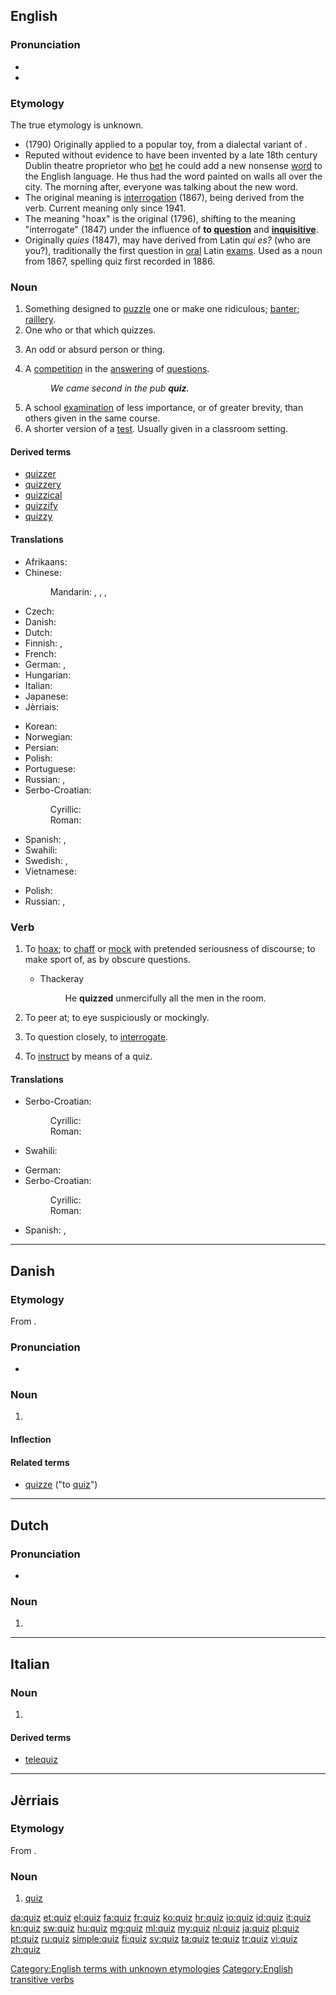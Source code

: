 {{also|Quiz}}
==English==
{{wikipedia}}

===Pronunciation===
* {{IPA|/kwɪz/}}
* {{rhymes|ɪz}}

===Etymology===
The true etymology is unknown.
{{rel-top|proposed etymologies:}}
* (1790) Originally applied to a popular toy, from a dialectal variant of {{term|whiz|lang=en}}.
* Reputed without evidence to have been invented by a late 18th century Dublin theatre proprietor who [[bet]] he could add a new nonsense [[word]] to the English language. He thus had the word painted on walls all over the city. The morning after, everyone was talking about the new word.
* The original meaning is [[interrogation]] (1867), being derived from the verb. Current meaning only since 1941.
* The meaning "hoax" is the original (1796), shifting to the meaning "interrogate" (1847) under the influence of '''to [[question]]''' and '''[[inquisitive]]'''.
* Originally ''quies'' (1847), may have derived from Latin ''qui es?'' (who are you?), traditionally the first question in [[oral]] Latin [[exam]]s. Used as a noun from 1867, spelling quiz first recorded in 1886.
{{rel-bottom}}

===Noun===
{{en-noun|quizzes}}

# Something designed to [[puzzle]] one or make one ridiculous; [[banter]]; [[raillery]].
# One who or that which quizzes.
# {{context|dated|lang=en}} An odd or absurd person or thing.
#: {{rfquotek|Smart}}
#: {{rfquotek|Thackeray}}
# A [[competition]] in the [[answer]]ing of [[question]]s.
#: ''We came second in the pub '''quiz'''.''
# A school [[examination]] of less importance, or of greater brevity, than others given in the same course.
# A shorter version of a [[test]].  Usually given in a classroom setting.

====Derived terms====
* [[quizzer]]
* [[quizzery]]
* [[quizzical]]
* [[quizzify]]
* [[quizzy]]

====Translations====
{{trans-top|competition in the answering of questions}}
* Afrikaans: {{t|af|vasvrawedstryd}}
* Chinese:
*: Mandarin: {{t|cmn|測驗|sc=Hani}}, {{t+|cmn|测验|tr=cèyàn|sc=Hani}}, {{t+|cmn|競猜|sc=Hani}}, {{t|cmn|竞猜|tr=jìngcāi|sc=Hani}}
* Czech: {{t|cs|kvíz|m}}
* Danish: {{t+|da|quiz|c}}
* Dutch: {{t+|nl|quiz}}
* Finnish: {{t|fi|tietovisa}}, {{t|fi|tietokilpailu}}
* French: {{t+|fr|quiz|m}}
* German: {{t+|de|Quiz|n}}, {{t|de|Ratespiel|n}}
* Hungarian: {{t+|hu|kvíz}}
* Italian: {{t+|it|quiz|m}}
* Japanese: {{t|ja|クイズ|tr=kuizu}}
* Jèrriais: {{t|roa-jer|quiz|m}}
{{trans-mid}}
* Korean: {{t+|ko|퀴즈|tr=kwijeu|sc=Hang}}
* Norwegian: {{t|no|quiz}}
* Persian: {{t|fa|کوئیز|tr=kuiz|sc=fa-Arab}}
* Polish: {{t|pl|turniej|m}}
* Portuguese: {{t+|pt|quiz|m}}
* Russian: {{t+|ru|викторина|f|tr=viktorína|sc=Cyrl}}, {{t|ru|квиз|m|tr=kviz|sc=Cyrl}}
* Serbo-Croatian:
*: Cyrillic: {{t|sh|квиз|m|sc=Cyrl}}
*: Roman: {{t|sh|kviz|m}}
* Spanish: {{t+|es|prueba|f}}, {{t|es|quiz|m}}
* Swahili: {{t+|sw|chemsha bongo}}
* Swedish: {{t|sv|frågesport|c}}, {{t|sv|frågespel|n}}
* Vietnamese: {{t+|vi|thi}}<!--put this on the Vietnamese page: (meaning [[Test#Noun|test]])-->
{{trans-bottom}}

{{trans-top|a school examination of less importance}}
* Polish: {{t+|pl|kartkówka|f}}
* Russian: {{qualifier|коро́ткий}} {{t+|ru|тест|m|tr=tɛst|sc=Cyrl}}, {{t|ru|контрольная работа|f|tr=kontrólʹnaja rabóta|sc=Cyrl}}
{{trans-mid}}
{{trans-bottom}}

===Verb===
{{en-verb|quiz|z|es}}

# {{context|transitive|archaic|lang=en}} To [[hoax]]; to [[chaff]] or [[mock]] with pretended seriousness of discourse; to make sport of, as by obscure questions.
#* Thackeray
#*: He '''quizzed''' unmercifully all the men in the room.
# {{context|transitive|archaic|lang=en}} To peer at; to eye suspiciously or mockingly.
# {{context|transitive|lang=en}} To question closely, to [[interrogate]].
# {{cx|transitive|lang=en}} To [[instruct]] by means of a quiz.

====Translations====
{{trans-top|hoax}}
* Serbo-Croatian:
*: Cyrillic: {{t|sh|шалити се}}
*: Roman: {{t|sh|šaliti se}}
{{trans-mid}}
* Swahili: {{t+|sw|chemsha bongo}}
{{trans-bottom}}

{{trans-top|interrogate}}
* German: {{t+|de|ausfragen}}
* Serbo-Croatian:
*: Cyrillic: {{t|sh|испитивати}}
*: Roman: {{t|sh|ispitivati}}
{{trans-mid}}
* Spanish: {{t+|es|probar}}, {{t+|es|examinar}}
{{trans-bottom}}

[[Category:English terms with unknown etymologies]]
[[Category:English transitive verbs]]

----

==Danish==

===Etymology===
From {{etyl|en|da}} {{term|quiz|lang=en}}.

===Pronunciation===
* {{IPA|/kvis/|[kʰvis]|lang=da}}

===Noun===
{{da-noun|stem=quizz|en|er}}

# {{l|en|quiz}} {{gloss|competition in the answering of questions}}

====Inflection====
{{da-noun-infl|stem=quizz|en|er|4=quiz'}}

====Related terms====
* [[quizze]] ("to [[quiz#English|quiz]]")

----

==Dutch==

===Pronunciation===
* {{audio|Nl-quiz.ogg|Audio}}

===Noun===
{{nl-noun|m|quizzen|quizje}}

# {{l|en|quiz}}

----

==Italian==

===Noun===
{{head|it|noun|g=m|invariable}}

# {{l|en|quiz}}

====Derived terms====
* [[telequiz]]

----

==Jèrriais==

===Etymology===
From {{etyl|en|roa-jer}} {{term|quiz|lang=en}}.

===Noun===
{{roa-jer-noun|m}}

# [[#English|quiz]]

[[da:quiz]]
[[et:quiz]]
[[el:quiz]]
[[fa:quiz]]
[[fr:quiz]]
[[ko:quiz]]
[[hr:quiz]]
[[io:quiz]]
[[id:quiz]]
[[it:quiz]]
[[kn:quiz]]
[[sw:quiz]]
[[hu:quiz]]
[[mg:quiz]]
[[ml:quiz]]
[[my:quiz]]
[[nl:quiz]]
[[ja:quiz]]
[[pl:quiz]]
[[pt:quiz]]
[[ru:quiz]]
[[simple:quiz]]
[[fi:quiz]]
[[sv:quiz]]
[[ta:quiz]]
[[te:quiz]]
[[tr:quiz]]
[[vi:quiz]]
[[zh:quiz]]